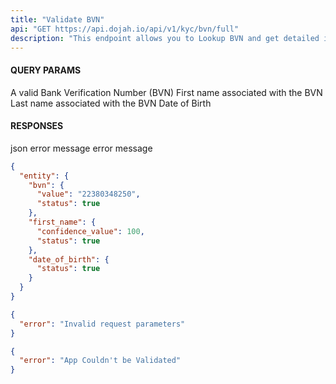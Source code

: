 ```yaml
---
title: "Validate BVN"
api: "GET https://api.dojah.io/api/v1/kyc/bvn/full"
description: "This endpoint allows you to Lookup BVN and get detailed information on the BVN Identity"
---
```


#### QUERY PARAMS

<ParamField query="bvn" type="string" required>
  A valid Bank Verification Number (BVN)
</ParamField>

<ParamField query="first_name" type="string" required>
  First name associated with the BVN
</ParamField>

<ParamField query="last_name" type="string" required>
  Last name associated with the BVN
</ParamField>

<ParamField query="dob" type="string" default="YYYY-MM-DD" required>
  Date of Birth
</ParamField>



#### RESPONSES

<ResponseField name="200" type="json">
 json
</ResponseField>

<ResponseField name="400" type="Object">
  <Expandable title="properties">
    <ResponseField name="error" type="string">
      error message
    </ResponseField>

  </Expandable>
</ResponseField>

<ResponseField name="401" type="Object">
  <Expandable title="properties">
    <ResponseField name="error" type="string">
      error message
    </ResponseField>

  </Expandable>
</ResponseField>


<ResponseExample>

```json 200
{
  "entity": {
    "bvn": {
      "value": "22380348250",
      "status": true
    },
    "first_name": {
      "confidence_value": 100,
      "status": true
    },
    "date_of_birth": {
      "status": true
    }
  }
}
```

```json 400
{
  "error": "Invalid request parameters"
}
```

```json 401
{
  "error": "App Couldn't be Validated"
}
```


</ResponseExample>